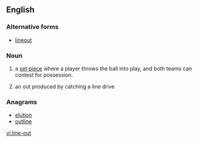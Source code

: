 {{also|lineout|line-out|line out}}
==English==
{{wikipedia}}

===Alternative forms===
* [[lineout]]

===Noun===
{{en-noun|head=[[line]]-[[out]]}}

# {{context|rugby}} a [[set piece]] where a player throws the ball into play, and both teams can contest for possession.
# {{context|baseball}} an out produced by catching a line drive

===Anagrams===
* [[elution#English|elution]]
* [[outline#English|outline]]

[[vi:line-out]]